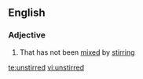 ==English==

===Adjective===
{{en-adj|-}}

# That has not been [[mixed]] by [[stir]]ring

[[te:unstirred]]
[[vi:unstirred]]
